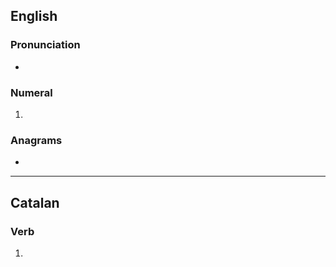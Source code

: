 ==English==

===Pronunciation===
* {{rhymes|en|ɛvən|s=2}}

===Numeral===
{{head|en|numeral}}

# {{obsolete typography of|en|seven}}

===Anagrams===
* {{anagrams|en|a=eensu|ensue|unsee}}

----

==Catalan==

===Verb===
{{head|ca|verb form}}

# {{ca-verb form of|p=3|n=pl|t=pres|m=ind|seure}}